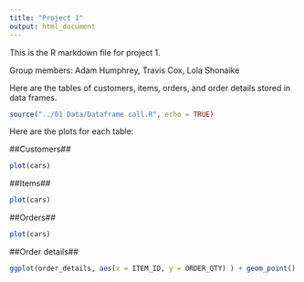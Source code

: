 ```yaml
---
title: "Project 1"
output: html_document
---
```


This is the R markdown file for project 1.

Group members: Adam Humphrey, Travis Cox, Lola Shonaike

Here are the tables of customers, items, orders, and order details stored in data frames.

```r
source("../01 Data/Dataframe call.R", echo = TRUE)
```

Here are the plots for each table:

##Customers##
```r
plot(cars)
```

##Items##
```r
plot(cars)
```

##Orders##
```r
plot(cars)
```

##Order details##
```r
ggplot(order_details, aes(x = ITEM_ID, y = ORDER_QTY) ) + geom_point()
```
